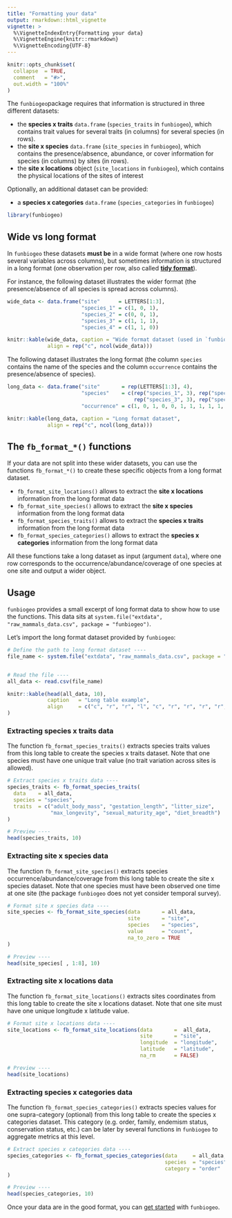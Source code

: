 ```yaml
---
title: "Formatting your data"
output: rmarkdown::html_vignette
vignette: >
  %\VignetteIndexEntry{Formatting your data}
  %\VignetteEngine{knitr::rmarkdown}
  %\VignetteEncoding{UTF-8}
---
```


```r
knitr::opts_chunk$set(
  collapse  = TRUE,
  comment   = "#>",
  out.width = "100%"
)
```


The `funbiogeo`package requires that information is structured in three different datasets:

- the **species x traits** `data.frame` (`species_traits` in `funbiogeo`), which contains trait values for several traits (in columns) for several species (in rows).
- the **site x species** `data.frame` (`site_species` in `funbiogeo`), which contains the presence/absence, abundance, or cover information for species (in columns) by sites (in rows).
- the **site x locations** object (`site_locations` in `funbiogeo`), which contains the physical locations of the sites of interest

Optionally, an additional dataset can be provided:

- a **species x categories** `data.frame` (`species_categories` in `funbiogeo`)



```r
library(funbiogeo)
```



## Wide vs long format



In `funbiogeo` these datasets **must be** in a wide format (where one row hosts several variables across columns), but sometimes information is structured in a long format 
(one observation per row, also called [**tidy format**](https://r4ds.had.co.nz/tidy-data.html)).


For instance, the following dataset illustrates the wider format 
(the presence/absence of all species is spread across columns).


```r
wide_data <- data.frame("site"      = LETTERS[1:3],
                        "species_1" = c(1, 0, 1),
                        "species_2" = c(0, 0, 1),
                        "species_3" = c(1, 1, 1),
                        "species_4" = c(1, 1, 0))

knitr::kable(wide_data, caption = "Wide format dataset (used in `funbiogeo`)",
             align = rep("c", ncol(wide_data)))
```


The following dataset illustrates the long format (the column `species` contains the
name of the species and the column `occurrence` contains the presence/absence of species).


```r
long_data <- data.frame("site"       = rep(LETTERS[1:3], 4),
                        "species"    = c(rep("species_1", 3), rep("species_2", 3), 
                                         rep("species_3", 3), rep("species_4", 3)),
                        "occurrence" = c(1, 0, 1, 0, 0, 1, 1, 1, 1, 1, 1, 0))

knitr::kable(long_data, caption = "Long format dataset",
             align = rep("c", ncol(long_data)))
```



## The `fb_format_*()` functions



If your data are not split into these wider datasets, you can use the 
functions `fb_format_*()` to create these specific objects from a long format 
dataset.

- `fb_format_site_locations()` allows to extract the 
**site x locations** information from the long format data
- `fb_format_site_species()` allows to extract the 
**site x species** information from the long format data
- `fb_format_species_traits()` allows to extract the 
**species x traits** information from the long format data
- `fb_format_species_categories()` allows to extract the 
**species x categories** information from the long format data

All these functions take a long dataset as input (argument `data`), where one 
row corresponds to the occurrence/abundance/coverage of one species at one site 
and output a wider object.



## Usage

`funbiogeo` provides a small excerpt of long format data to show how to use the functions.
This data sits at `system.file("extdata", "raw_mammals_data.csv", package = "funbiogeo")`.

Let's import the long format dataset provided by `funbiogeo`:

```r
# Define the path to long format dataset ----
file_name <- system.file("extdata", "raw_mammals_data.csv", package = "funbiogeo")


# Read the file ----
all_data <- read.csv(file_name)
```


```r
knitr::kable(head(all_data, 10), 
             caption   = "Long table example", 
             align     = c("c", "r", "r", "l", "c", "r", "r", "r", "r", "r", "r")
)
```


### Extracting species x traits data

The function `fb_format_species_traits()` extracts species traits values from 
this long table to create the species x traits dataset. Note that one species 
must have one unique trait value (no trait variation across sites is allowed).

```r
# Extract species x traits data ----
species_traits <- fb_format_species_traits(
  data    = all_data, 
  species = "species", 
  traits  = c("adult_body_mass", "gestation_length", "litter_size",
              "max_longevity", "sexual_maturity_age", "diet_breadth")
)

# Preview ----
head(species_traits, 10)
```



### Extracting site x species data

The function `fb_format_site_species()` extracts species 
occurrence/abundance/coverage from this long table to create the 
site x species dataset. Note that one species must have been observed one time 
at one site (the package `funbiogeo` does not yet consider temporal survey).

```r
# Format site x species data ----
site_species <- fb_format_site_species(data       = all_data, 
                                       site       = "site", 
                                       species    = "species", 
                                       value      = "count",
                                       na_to_zero = TRUE
)

# Preview ----
head(site_species[ , 1:8], 10)
```



### Extracting site x locations data

The function `fb_format_site_locations()` extracts sites coordinates from this
long table to create the site x locations dataset. Note that one site must have
one unique longitude x latitude value.


```r
# Format site x locations data ----
site_locations <- fb_format_site_locations(data       =  all_data, 
                                           site       = "site", 
                                           longitude  = "longitude", 
                                           latitude   = "latitude",
                                           na_rm      = FALSE)

# Preview ----
head(site_locations)
```


### Extracting species x categories data

The function `fb_format_species_categories()` extracts species values for one 
supra-category (optional) from this long table to create the species x 
categories dataset. This category (e.g. order, family, endemism status, conservation status, etc.)
can be later by several functions in `funbiogeo` to aggregate metrics at this
level.

```r
# Extract species x categories data ----
species_categories <- fb_format_species_categories(data     = all_data, 
                                                   species  = "species",
                                                   category = "order"
)

# Preview ----
head(species_categories, 10)
```




Once your data are in the good format, you can 
[get started](https://frbcesab.github.io/funbiogeo/articles/funbiogeo.html) 
with `funbiogeo`.
